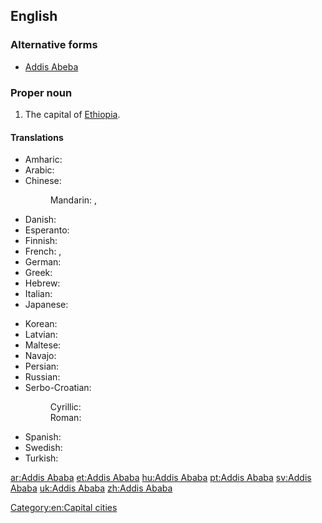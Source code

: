 ==English==

{{wikipedia}}

===Alternative forms===
* [[Addis Abeba]]

===Proper noun===
{{en-proper noun}}

# The capital of [[Ethiopia]].

====Translations====
{{trans-top|capital of Ethiopia}}
* Amharic: {{t-|am|አዲስ አበባ|tr=Addis Ababā}}
* Arabic: {{t-|ar|أديس أبابا|f|tr='adiis ʼabaaba}}
* Chinese:
*: Mandarin: {{t|cmn|亞的斯亞貝巴|sc=Hani}}, {{t|cmn|亚的斯亚贝巴|tr=Yàdìsīyàbèibā|sc=Hani}}
* Danish: {{t-|da|Addis Ababa}}
* Esperanto: {{t-|eo|Adisabebo}}
* Finnish: {{t+|fi|Addis Abeba}}
* French: {{t+|fr|Addis-Abeba}}, {{t-|fr|Addis-Ababa}}
* German: {{t+|de|Addis Abeba}}
* Greek: {{t-|el|Αντίς Αμπέμπα|f|tr=Antís Ampémpa}}
* Hebrew: {{t-|he|אדיס אבבה|tr=Adīs Ababa}}
* Italian: {{t-|it|Addis Abeba}}
* Japanese: {{t-|ja|アジスアベバ|tr=Ajisuabeba}}
{{trans-mid}}
* Korean: {{t-|ko|아디스아바바|tr=Adiseuababa}}
* Latvian: {{t-|lv|Adisabeba}}
* Maltese: {{t-|mt|Addis Ababa}}
* Navajo: {{tø|nv|Ádis Áwewah}}
* Persian: {{t+|fa|آدیس آبابا|tr=âdis âbâbâ|sc=fa-Arab}}
* Russian: {{t-|ru|Аддис-Абеба|f|tr=Addís-Abéba}}
* Serbo-Croatian:
*: Cyrillic: {{t-|sh|Адис Абеба|f}}
*: Roman: {{t-|sh|Adis Abeba|f}}
* Spanish: {{t+|es|Addis Abeba|f}}
* Swedish: {{t+|sv|Addis Abeba}}
* Turkish: {{t-|tr|Addis Ababa}}
{{trans-bottom}}

[[Category:en:Capital cities]]

[[ar:Addis Ababa]]
[[et:Addis Ababa]]
[[hu:Addis Ababa]]
[[pt:Addis Ababa]]
[[sv:Addis Ababa]]
[[uk:Addis Ababa]]
[[zh:Addis Ababa]]